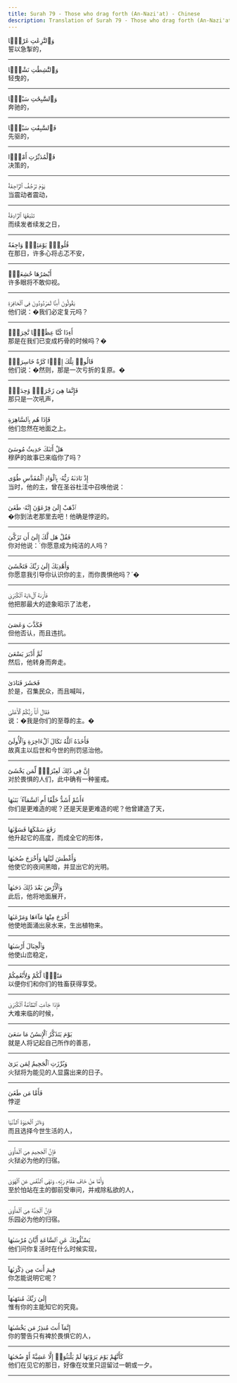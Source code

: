 ```yaml
---
title: Surah 79 - Those who drag forth (An-Nazi'at) - Chinese
description: Translation of Surah 79 - Those who drag forth (An-Nazi'at) in Chinese
---
```





<Aside type="quran" title="1">
وَٱلنَّٰزِعَٰتِ غَرْقًۭا
</Aside>

<Aside type="reference" title="1">
誓以急掣的，
</Aside>

---

<Aside type="quran" title="2">
وَٱلنَّٰشِطَٰتِ نَشْطًۭا
</Aside>

<Aside type="reference" title="2">
轻曳的，
</Aside>

---

<Aside type="quran" title="3">
وَٱلسَّٰبِحَٰتِ سَبْحًۭا
</Aside>

<Aside type="reference" title="3">
奔驰的，
</Aside>

---

<Aside type="quran" title="4">
فَٱلسَّٰبِقَٰتِ سَبْقًۭا
</Aside>

<Aside type="reference" title="4">
先驱的，
</Aside>

---

<Aside type="quran" title="5">
فَٱلْمُدَبِّرَٰتِ أَمْرًۭا
</Aside>

<Aside type="reference" title="5">
决策的，
</Aside>

---

<Aside type="quran" title="6">
يَوْمَ تَرْجُفُ ٱلرَّاجِفَةُ
</Aside>

<Aside type="reference" title="6">
当震动者震动，
</Aside>

---

<Aside type="quran" title="7">
تَتْبَعُهَا ٱلرَّادِفَةُ
</Aside>

<Aside type="reference" title="7">
而续发者续发之日，
</Aside>

---

<Aside type="quran" title="8">
قُلُوبٌۭ يَوْمَئِذٍۢ وَاجِفَةٌ
</Aside>

<Aside type="reference" title="8">
在那日，许多心将忐忑不安，
</Aside>

---

<Aside type="quran" title="9">
أَبْصَٰرُهَا خَٰشِعَةٌۭ
</Aside>

<Aside type="reference" title="9">
许多眼将不敢仰视。
</Aside>

---

<Aside type="quran" title="10">
يَقُولُونَ أَءِنَّا لَمَرْدُودُونَ فِى ٱلْحَافِرَةِ
</Aside>

<Aside type="reference" title="10">
他们说：�我们必定复元吗？
</Aside>

---

<Aside type="quran" title="11">
أَءِذَا كُنَّا عِظَٰمًۭا نَّخِرَةًۭ
</Aside>

<Aside type="reference" title="11">
那是在我们已变成朽骨的时候吗？�
</Aside>

---

<Aside type="quran" title="12">
قَالُوا۟ تِلْكَ إِذًۭا كَرَّةٌ خَاسِرَةٌۭ
</Aside>

<Aside type="reference" title="12">
他们说：�然则，那是一次亏折的复原。�
</Aside>

---

<Aside type="quran" title="13">
فَإِنَّمَا هِىَ زَجْرَةٌۭ وَٰحِدَةٌۭ
</Aside>

<Aside type="reference" title="13">
那只是一次吼声，
</Aside>

---

<Aside type="quran" title="14">
فَإِذَا هُم بِٱلسَّاهِرَةِ
</Aside>

<Aside type="reference" title="14">
他们忽然在地面之上。
</Aside>

---

<Aside type="quran" title="15">
هَلْ أَتَىٰكَ حَدِيثُ مُوسَىٰٓ
</Aside>

<Aside type="reference" title="15">
穆萨的故事已来临你了吗？
</Aside>

---

<Aside type="quran" title="16">
إِذْ نَادَىٰهُ رَبُّهُۥ بِٱلْوَادِ ٱلْمُقَدَّسِ طُوًى
</Aside>

<Aside type="reference" title="16">
当时，他的主，曾在圣谷杜洼中召唤他说：
</Aside>

---

<Aside type="quran" title="17">
ٱذْهَبْ إِلَىٰ فِرْعَوْنَ إِنَّهُۥ طَغَىٰ
</Aside>

<Aside type="reference" title="17">
�你到法老那里去吧！他确是悖逆的。
</Aside>

---

<Aside type="quran" title="18">
فَقُلْ هَل لَّكَ إِلَىٰٓ أَن تَزَكَّىٰ
</Aside>

<Aside type="reference" title="18">
你对他说：´你愿意成为纯洁的人吗？
</Aside>

---

<Aside type="quran" title="19">
وَأَهْدِيَكَ إِلَىٰ رَبِّكَ فَتَخْشَىٰ
</Aside>

<Aside type="reference" title="19">
你愿意我引导你认识你的主，而你畏惧他吗？´�
</Aside>

---

<Aside type="quran" title="20">
فَأَرَىٰهُ ٱلْءَايَةَ ٱلْكُبْرَىٰ
</Aside>

<Aside type="reference" title="20">
他把那最大的迹象昭示了法老，
</Aside>

---

<Aside type="quran" title="21">
فَكَذَّبَ وَعَصَىٰ
</Aside>

<Aside type="reference" title="21">
但他否认，而且违抗。
</Aside>

---

<Aside type="quran" title="22">
ثُمَّ أَدْبَرَ يَسْعَىٰ
</Aside>

<Aside type="reference" title="22">
然后，他转身而奔走。
</Aside>

---

<Aside type="quran" title="23">
فَحَشَرَ فَنَادَىٰ
</Aside>

<Aside type="reference" title="23">
於是，召集民众，而且喊叫，
</Aside>

---

<Aside type="quran" title="24">
فَقَالَ أَنَا۠ رَبُّكُمُ ٱلْأَعْلَىٰ
</Aside>

<Aside type="reference" title="24">
说：�我是你们的至尊的主。�
</Aside>

---

<Aside type="quran" title="25">
فَأَخَذَهُ ٱللَّهُ نَكَالَ ٱلْءَاخِرَةِ وَٱلْأُولَىٰٓ
</Aside>

<Aside type="reference" title="25">
故真主以后世和今世的刑罚惩治他。
</Aside>

---

<Aside type="quran" title="26">
إِنَّ فِى ذَٰلِكَ لَعِبْرَةًۭ لِّمَن يَخْشَىٰٓ
</Aside>

<Aside type="reference" title="26">
对於畏惧的人们，此中确有一种鉴戒。
</Aside>

---

<Aside type="quran" title="27">
ءَأَنتُمْ أَشَدُّ خَلْقًا أَمِ ٱلسَّمَآءُ ۚ بَنَىٰهَا
</Aside>

<Aside type="reference" title="27">
你们是更难造的呢？还是天是更难造的呢？他曾建造了天，
</Aside>

---

<Aside type="quran" title="28">
رَفَعَ سَمْكَهَا فَسَوَّىٰهَا
</Aside>

<Aside type="reference" title="28">
他升起它的高度，而成全它的形体，
</Aside>

---

<Aside type="quran" title="29">
وَأَغْطَشَ لَيْلَهَا وَأَخْرَجَ ضُحَىٰهَا
</Aside>

<Aside type="reference" title="29">
他使它的夜间黑暗，并显出它的光明。
</Aside>

---

<Aside type="quran" title="30">
وَٱلْأَرْضَ بَعْدَ ذَٰلِكَ دَحَىٰهَآ
</Aside>

<Aside type="reference" title="30">
此后，他将地面展开，
</Aside>

---

<Aside type="quran" title="31">
أَخْرَجَ مِنْهَا مَآءَهَا وَمَرْعَىٰهَا
</Aside>

<Aside type="reference" title="31">
他使地面涌出泉水来，生出植物来。
</Aside>

---

<Aside type="quran" title="32">
وَٱلْجِبَالَ أَرْسَىٰهَا
</Aside>

<Aside type="reference" title="32">
他使山峦稳定，
</Aside>

---

<Aside type="quran" title="33">
مَتَٰعًۭا لَّكُمْ وَلِأَنْعَٰمِكُمْ
</Aside>

<Aside type="reference" title="33">
以便你们和你们的牲畜获得享受。
</Aside>

---

<Aside type="quran" title="34">
فَإِذَا جَآءَتِ ٱلطَّآمَّةُ ٱلْكُبْرَىٰ
</Aside>

<Aside type="reference" title="34">
大难来临的时候，
</Aside>

---

<Aside type="quran" title="35">
يَوْمَ يَتَذَكَّرُ ٱلْإِنسَٰنُ مَا سَعَىٰ
</Aside>

<Aside type="reference" title="35">
就是人将记起自己所作的善恶，
</Aside>

---

<Aside type="quran" title="36">
وَبُرِّزَتِ ٱلْجَحِيمُ لِمَن يَرَىٰ
</Aside>

<Aside type="reference" title="36">
火狱将为能见的人显露出来的日子。
</Aside>

---

<Aside type="quran" title="37">
فَأَمَّا مَن طَغَىٰ
</Aside>

<Aside type="reference" title="37">
悖逆
</Aside>

---

<Aside type="quran" title="38">
وَءَاثَرَ ٱلْحَيَوٰةَ ٱلدُّنْيَا
</Aside>

<Aside type="reference" title="38">
而且选择今世生活的人，
</Aside>

---

<Aside type="quran" title="39">
فَإِنَّ ٱلْجَحِيمَ هِىَ ٱلْمَأْوَىٰ
</Aside>

<Aside type="reference" title="39">
火狱必为他的归宿。
</Aside>

---

<Aside type="quran" title="40">
وَأَمَّا مَنْ خَافَ مَقَامَ رَبِّهِۦ وَنَهَى ٱلنَّفْسَ عَنِ ٱلْهَوَىٰ
</Aside>

<Aside type="reference" title="40">
至於怕站在主的御前受审问，并戒除私欲的人，
</Aside>

---

<Aside type="quran" title="41">
فَإِنَّ ٱلْجَنَّةَ هِىَ ٱلْمَأْوَىٰ
</Aside>

<Aside type="reference" title="41">
乐园必为他的归宿。
</Aside>

---

<Aside type="quran" title="42">
يَسْـَٔلُونَكَ عَنِ ٱلسَّاعَةِ أَيَّانَ مُرْسَىٰهَا
</Aside>

<Aside type="reference" title="42">
他们问你复活时在什么时候实现，
</Aside>

---

<Aside type="quran" title="43">
فِيمَ أَنتَ مِن ذِكْرَىٰهَآ
</Aside>

<Aside type="reference" title="43">
你怎能说明它呢？
</Aside>

---

<Aside type="quran" title="44">
إِلَىٰ رَبِّكَ مُنتَهَىٰهَآ
</Aside>

<Aside type="reference" title="44">
惟有你的主能知它的究竟。
</Aside>

---

<Aside type="quran" title="45">
إِنَّمَآ أَنتَ مُنذِرُ مَن يَخْشَىٰهَا
</Aside>

<Aside type="reference" title="45">
你的警告只有裨於畏惧它的人，
</Aside>

---

<Aside type="quran" title="46">
كَأَنَّهُمْ يَوْمَ يَرَوْنَهَا لَمْ يَلْبَثُوٓا۟ إِلَّا عَشِيَّةً أَوْ ضُحَىٰهَا
</Aside>

<Aside type="reference" title="46">
他们在见它的那日，好像在坟里只逗留过一朝或一夕。
</Aside>

---
